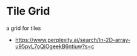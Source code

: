 
<Meta title="design system/organisms/tilegrid" />

# Tile Grid

<Subtitle>a grid for tiles</Subtitle>

<Canvas>
  <Story name="tile grid">
    <TileGrid />
  </Story>
  <Story name="custom tile grid">
    <TileGridStory />
  </Story>
    <Story name="island tile grid">
    <IslandTileGridStory />
  </Story>
</Canvas>

- https://www.perplexity.ai/search/In-2D-array-u95pvL7oQiOgeekB6ntiuw?s=c
